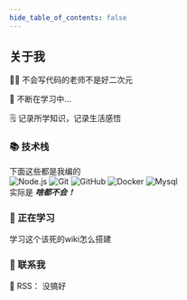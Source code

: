 ```yaml
---
hide_table_of_contents: false
---
```



## 关于我

👨‍💻 不会写代码的老师不是好二次元

🌱 不断在学习中...

🗒️ 记录所学知识，记录生活感悟

### 📚 技术栈
下面这些都是我编的  
![Node.js](https://img.shields.io/badge/-Node-333333?style=flat&logo=node.js)
![Git](https://img.shields.io/badge/-Git-333333?style=flat-square&logo=git)
![GitHub](https://img.shields.io/badge/-GitHub-333333?style=flat-square&logo=github)
![Docker](https://img.shields.io/badge/-Docker-333333?style=flat&logo=docker)
![Mysql](https://img.shields.io/badge/-Mysql-333333?style=flat&logo=mysql)  
实际是 ***啥都不会！***  


### 🔭 正在学习

学习这个该死的wiki怎么搭建  

### 💬 联系我

📢 RSS： 没搞好  
